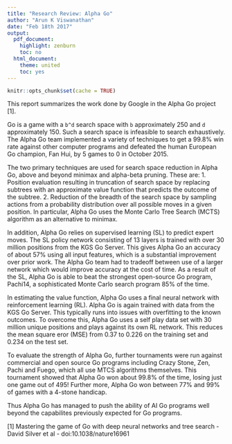 ```yaml
---
title: "Research Review: Alpha Go"
author: "Arun K Viswanathan"
date: "Feb 18th 2017"
output:
  pdf_document:
    highlight: zenburn
    toc: no
  html_document:
    theme: united
    toc: yes
---
```


```r
knitr::opts_chunk$set(cache = TRUE)
```

This report summarizes the work done by Google in the Alpha Go project [1]. 

Go is a game with a `b^d` search space with `b` approximately 250 and `d` approximately 150. Such a search
space is infeasible to  search exhaustively. The Alpha Go team implemented a variety of techniques to get
a 99.8% win rate against other computer programs and defeated the human European Go champion, Fan Hui,
by 5 games to 0 in October 2015.

The two primary techniques are used for search space reduction in Alpha Go, above and beyond minimax and 
alpha-beta pruning. These are:
1. Position evaluation resulting in truncation of search space by replacing subtrees with an 
approximate value function that predicts the outcome of the subtree.
2. Reduction of the breadth of the search space by sampling actions from a probability distribution over
all possible moves in a given position. In particular, Alpha Go uses the Monte Carlo Tree Search (MCTS) algorithm
as an alternative to minimax.

In addition, Alpha Go relies on supervised learning (SL) to predict expert moves. The SL policy network
consisting of 13 layers is trained with over 30 million positions from the KGS Go Server. This gives Alpha Go
an accuracy of about 57% using all input features, which is a substantial improvement over prior work. The
Alpha Go team had to tradeoff between use of a larger network which would improve accuracy at the cost of time.
As a result of the SL, Alpha Go is able to beat the strongest open-source Go program, Pachi14,
a sophisticated Monte Carlo search program 85% of the time.

In estimating the value function, Alpha Go uses a final neural network with reinforcement learning (RL). Alpha Go is
again trained with data from the KGS Go Server. This typically runs into issues with overfitting to the known 
outcomes. To overcome this, Alpha Go uses a self play data set with 30 million unique positions and plays 
against its own RL network. This reduces the mean square eror (MSE) from 0.37 to 0.226 on the training set and 
0.234 on the test set.

To evaluate the strength of Alpha Go, further tournaments were run against commercial and open source Go 
programs including Crazy Stone, Zen, Pachi and Fuego, which all use MTCS algorithms themselves. This 
tournament showed that Alpha Go won about 99.8% of the time, losing just one game out of 495! Further more,
Alpha Go won between 77% and 99% of games with a 4-stone handicap.

Thus Alpha Go has managed to push the ability of AI Go programs well beyond the capabilites previously expected
for Go programs. 

[1] Mastering the game of Go with deep neural networks and tree search - David Silver et al - doi:10.1038/nature16961


